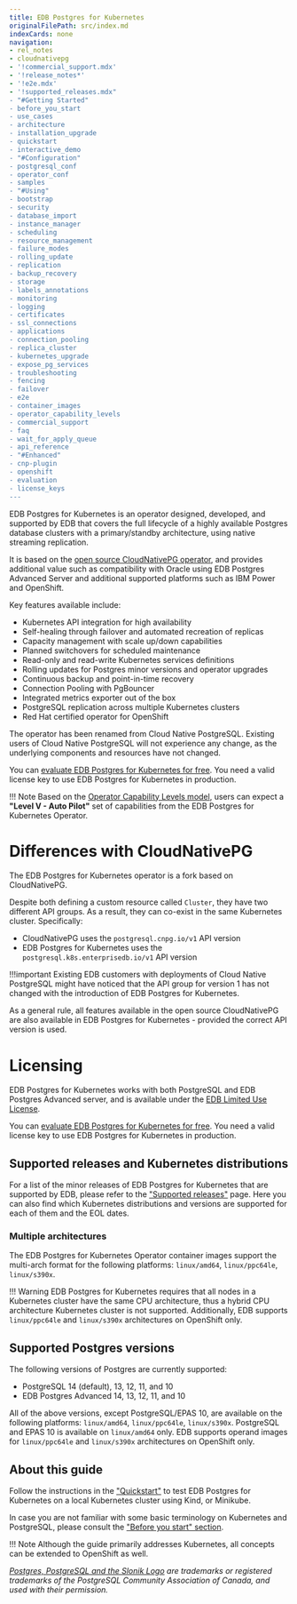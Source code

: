 ```yaml
---
title: EDB Postgres for Kubernetes
originalFilePath: src/index.md
indexCards: none
navigation:
- rel_notes
- cloudnativepg
- '!commercial_support.mdx'
- '!release_notes*'
- '!e2e.mdx'
- '!supported_releases.mdx"
- "#Getting Started"
- before_you_start
- use_cases
- architecture
- installation_upgrade
- quickstart
- interactive_demo
- "#Configuration"
- postgresql_conf
- operator_conf
- samples
- "#Using"
- bootstrap
- security
- database_import
- instance_manager
- scheduling
- resource_management
- failure_modes
- rolling_update
- replication
- backup_recovery
- storage
- labels_annotations
- monitoring
- logging
- certificates
- ssl_connections
- applications
- connection_pooling
- replica_cluster
- kubernetes_upgrade
- expose_pg_services
- troubleshooting
- fencing
- failover
- e2e
- container_images
- operator_capability_levels
- commercial_support
- faq
- wait_for_apply_queue
- api_reference
- "#Enhanced"
- cnp-plugin
- openshift
- evaluation
- license_keys
---
```


EDB Postgres for Kubernetes is an operator designed, developed, and supported
by EDB that covers the full lifecycle of a highly available Postgres database
clusters with a primary/standby architecture, using native streaming
replication.

It is based on the [open source CloudNativePG operator](https://cloudnative-pg.io),
and provides additional value such as compatibility with Oracle using EDB
Postgres Advanced Server and additional supported platforms such as IBM Power
and OpenShift. 

Key features available include:

-   Kubernetes API integration for high availability
-   Self-healing through failover and automated recreation of replicas
-   Capacity management with scale up/down capabilities
-   Planned switchovers for scheduled maintenance
-   Read-only and read-write Kubernetes services definitions
-   Rolling updates for Postgres minor versions and operator upgrades
-   Continuous backup and point-in-time recovery
-   Connection Pooling with PgBouncer
-   Integrated metrics exporter out of the box
-   PostgreSQL replication across multiple Kubernetes clusters
-   Red Hat certified operator for OpenShift

The operator has been renamed from Cloud Native PostgreSQL. Existing users of Cloud Native PostgreSQL will not experience any change, as the underlying components and resources have not changed. 

You can [evaluate EDB Postgres for Kubernetes for free](evaluation.md).
You need a valid license key to use EDB Postgres for Kubernetes in production.

!!! Note
    Based on the [Operator Capability Levels model](operator_capability_levels.md),
    users can expect a **"Level V - Auto Pilot"** set of capabilities from the
    EDB Postgres for Kubernetes Operator.

# Differences with CloudNativePG

The EDB Postgres for Kubernetes operator is a fork based on CloudNativePG.

Despite both defining a custom resource called `Cluster`, they have two
different API groups. As a result, they can co-exist in the same Kubernetes
cluster. Specifically:

-   CloudNativePG uses the `postgresql.cnpg.io/v1` API version
-   EDB Postgres for Kubernetes uses the `postgresql.k8s.enterprisedb.io/v1` API
    version

!!!important
    Existing EDB customers with deployments of Cloud Native PostgreSQL might
    have noticed that the API group for version 1 has not changed with the
    introduction of EDB Postgres for Kubernetes.

As a general rule, all features available in the open source CloudNativePG are
also available in EDB Postgres for Kubernetes - provided the correct API
version is used.

# Licensing

EDB Postgres for Kubernetes works with both PostgreSQL and EDB Postgres
Advanced server, and is available under the
[EDB Limited Use License](https://www.enterprisedb.com/limited-use-license).

You can [evaluate EDB Postgres for Kubernetes for free](evaluation.md).
You need a valid license key to use EDB Postgres for Kubernetes in production.

## Supported releases and Kubernetes distributions

For a list of the minor releases of EDB Postgres for Kubernetes that are
supported by EDB, please refer to the ["Supported releases"](supported_releases.md) page.
Here you can also find which Kubernetes distributions and versions are
supported for each of them and the EOL dates.

### Multiple architectures

The EDB Postgres for Kubernetes Operator container images support the multi-arch
format for the following platforms: `linux/amd64`, `linux/ppc64le`, `linux/s390x`.

!!! Warning
    EDB Postgres for Kubernetes requires that all nodes in a Kubernetes cluster have the
    same CPU architecture, thus a hybrid CPU architecture Kubernetes cluster is not
    supported. Additionally, EDB supports `linux/ppc64le` and `linux/s390x` architectures
    on OpenShift only.

## Supported Postgres versions

The following versions of Postgres are currently supported:

-   PostgreSQL 14 (default), 13, 12, 11, and 10
-   EDB Postgres Advanced 14, 13, 12, 11, and 10

All of the above versions, except PostgreSQL/EPAS 10, are available on the
following platforms: `linux/amd64`, `linux/ppc64le`, `linux/s390x`. PostgreSQL
and EPAS 10 is available on `linux/amd64` only.
EDB supports operand images for `linux/ppc64le` and `linux/s390x` architectures
on OpenShift only.

## About this guide

Follow the instructions in the ["Quickstart"](quickstart.md) to test EDB Postgres for Kubernetes
on a local Kubernetes cluster using Kind, or Minikube.

In case you are not familiar with some basic terminology on Kubernetes and PostgreSQL,
please consult the ["Before you start" section](before_you_start.md).

!!! Note
    Although the guide primarily addresses Kubernetes, all concepts can
    be extended to OpenShift as well.

*[Postgres, PostgreSQL and the Slonik Logo](https://www.postgresql.org/about/policies/trademarks/)
are trademarks or registered trademarks of the PostgreSQL Community Association
of Canada, and used with their permission.*
